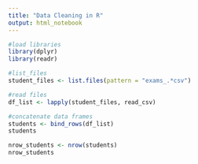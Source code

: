 ```yaml
---
title: "Data Cleaning in R"
output: html_notebook
---
```


```r
#load libraries
library(dplyr)
library(readr)
```

```r
#list_files
student_files <- list.files(pattern = "exams_.*csv")
```

```r
#read files
df_list <- lapply(student_files, read_csv)
```

```r
#concatenate data frames
students <- bind_rows(df_list)
students
```
```r
nrow_students <- nrow(students)
nrow_students
```

